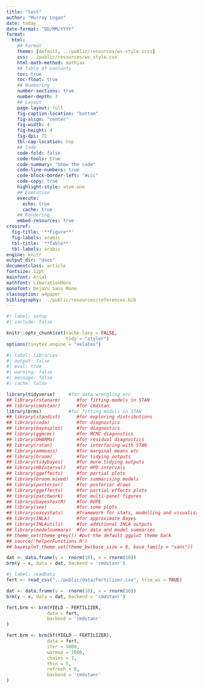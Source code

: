 ```yaml
---
title: "test"
author: "Murray Logan"
date: today
date-format: "DD/MM/YYYY"
format: 
  html:
    ## Format
    theme: [default, ../public/resources/ws-style.scss]
    css: ../public/resources/ws_style.css
    html-math-method: mathjax
    ## Table of contents
    toc: true
    toc-float: true
    ## Numbering
    number-sections: true
    number-depth: 3
    ## Layout
    page-layout: full
    fig-caption-location: "bottom"
    fig-align: "center"
    fig-width: 4
    fig-height: 4
    fig-dpi: 72
    tbl-cap-location: top
    ## Code
    code-fold: false
    code-tools: true
    code-summary: "Show the code"
    code-line-numbers: true
    code-block-border-left: "#ccc"
    code-copy: true
    highlight-style: atom-one
    ## Execution
    execute:
      echo: true
      cache: true
    ## Rendering
    embed-resources: true
crossref:
  fig-title: '**Figure**'
  fig-labels: arabic
  tbl-title: '**Table**'
  tbl-labels: arabic
engine: knitr
output_dir: "docs"
documentclass: article
fontsize: 12pt
mainfont: Arial
mathfont: LiberationMono
monofont: DejaVu Sans Mono
classoption: a4paper
bibliography: ../public/resources/references.bib
---
```


```r
#| label: setup
#| include: false

knitr::opts_chunk$set(cache.lazy = FALSE,
                      tidy = "styler")
options(tinytex.engine = "xelatex")
```

```r
#| label: libraries
#| output: false
#| eval: true
#| warning: false
#| message: false
#| cache: false

library(tidyverse)     #for data wrangling etc
## library(rstanarm)      #for fitting models in STAN
## library(cmdstanr)      #for cmdstan
library(brms)          #for fitting models in STAN
## library(standist)      #for exploring distributions
## library(coda)          #for diagnostics
## library(bayesplot)     #for diagnostics
## library(ggmcmc)        #for MCMC diagnostics
## library(DHARMa)        #for residual diagnostics
## library(rstan)         #for interfacing with STAN
## library(emmeans)       #for marginal means etc
## library(broom)         #for tidying outputs
## library(tidybayes)     #for more tidying outputs
## library(HDInterval)    #for HPD intervals
## library(ggeffects)     #for partial plots
## library(broom.mixed)   #for summarising models
## library(posterior)     #for posterior draws
## library(ggeffects)     #for partial effects plots
## library(patchwork)     #for multi-panel figures
## library(bayestestR)    #for ROPE
## library(see)           #for some plots
## library(easystats)     #framework for stats, modelling and visualisation
## library(INLA)          #for approximate Bayes
## library(INLAutils)     #for additional INLA outputs
## library(modelsummary)  #for data and model summaries 
## theme_set(theme_grey()) #put the default ggplot theme back
## source('helperFunctions.R')
## bayesplot_theme_set(theme_bw(base_size = 8, base_family = "sans"))
```


```r
dat <- data.frame(y =  rnorm(10), x = rnorm(10))
brm(y ~ x, data = dat, backend = 'cmdstanr')
```

```r
#| label: readData
fert <- read_csv("../public/data/fertilizer.csv", trim_ws = TRUE)
```

```r
dat <- data.frame(y =  rnorm(10), x = rnorm(10))
brm(y ~ x, data = dat, backend = 'cmdstanr')
```


```r
fert.brm <- brm(YIELD ~ FERTILIZER,
               data = fert,
               backend = 'cmdstanr'
)
```


```r
fert.brm <- brm(bf(YIELD ~ FERTILIZER),
               data = fert,
               iter = 5000,
               warmup = 1000,
               chains = 3,
               thin = 5,
               refresh = 0,
               backend = 'cmdstanr'
)
```

